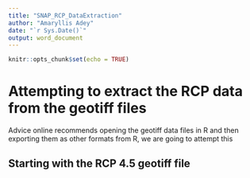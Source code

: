 ```yaml
---
title: "SNAP_RCP_DataExtraction"
author: "Amaryllis Adey"
date: "`r Sys.Date()`"
output: word_document
---
```


```r
knitr::opts_chunk$set(echo = TRUE)
```

# Attempting to extract the RCP data from the geotiff files
Advice online recommends opening the geotiff data files in R and then exporting them as other formats from R, we are going to attempt this

## Starting with the RCP 4.5 geotiff file

